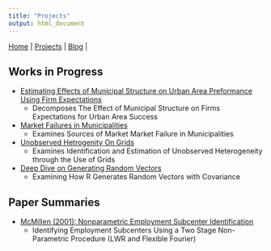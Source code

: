 ```yaml
---
title: "Projects"
output: html_document
---
```


|
[Home](https://chasewiedemann.github.io/index.html) |
[Projects](https://chasewiedemann.github.io/Site/Projects/projects.html) |
[Blog](https://chasewiedemann.github.io/Site/blog.html) |


## Works in Progress 

- [Estimating Effects of Municipal Structure on Urban Area Preformance Using Firm Expectations](https://chasewiedemann.github.io/Site/Projects/MuniProject/Replication.html)
  + Decomposes The Effect of Municipal Structure on Firms Expectations for Urban Area Success
- [Market Failures in Municipalities](https://chasewiedemann.github.io/Site/Projects/Muni_Market_Failures/Replication.html)
  + Examines Sources of Market Market Failure in Municipalities 
- [Unobserved Hetrogenity On Grids](https://chasewiedemann.github.io/Site/Projects/FKRB/Replication.html)
  + Examines Identification and Estimation of Unobserved Heterogeneity through the Use of Grids
- [Deep Dive on Generating Random Vectors](https://chasewiedemann.github.io/Site/Projects/mvrnorm/mvrnorm_deep_dive.html)
  + Examining How R Generates Random Vectors with Covariance


## Paper Summaries

- [McMillen (2001): Nonparametric Employment Subcenter Identification](https://chasewiedemann.github.io/Site/Projects/McMillen_2001/Summary.html)
  + Identifying Employment Subcenters Using a Two Stage Non-Parametric Procedure (LWR and Flexible Fourier)
  
